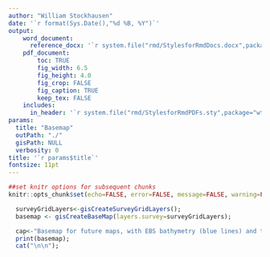 ```yaml
---
author: "William Stockhausen"
date: '`r format(Sys.Date(),"%d %B, %Y")`'
output:
    word_document:
      reference_docx: '`r system.file("rmd/StylesforRmdDocs.docx",package="wtsUtilities")`'
    pdf_document:
        toc: TRUE
        fig_width: 6.5
        fig_height: 4.0
        fig_crop: FALSE
        fig_caption: TRUE
        keep_tex: FALSE
    includes:
      in_header: '`r system.file("rmd/StylesforRmdPDFs.sty",package="wtsUtilities")`'
params:
  title: "Basemap"
  outPath: "./"
  gisPath: NULL
  verbosity: 0
title: '`r params$title`'
fontsize: 11pt
---
```


```r
##set knitr options for subsequent chunks
knitr::opts_chunk$set(echo=FALSE, error=FALSE, message=FALSE, warning=FALSE, concordance=TRUE, fig.width=6.5, fig.height=7, dpi=300)
```

```r
  surveyGridLayers<-gisCreateSurveyGridLayers();
  basemap <- gisCreateBaseMap(layers.survey=surveyGridLayers);
```

```r
  cap<-"Basemap for future maps, with EBS bathymetry (blue lines) and the NMFS EBS bottom trawl survey station grid.";
  print(basemap);
  cat("\n\n");
```
